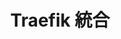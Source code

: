 ---
title: Traefik 統合
tags:
  - Integrations
  - Traefik
  - Prometheus
  - Kubernetes
translationType: machine
---